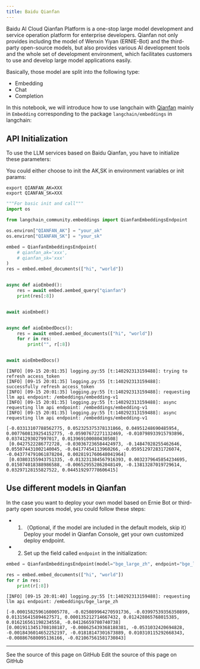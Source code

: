 ```yaml
---
title: Baidu Qianfan
---
```


Baidu AI Cloud Qianfan Platform is a one-stop large model development and service operation platform for enterprise developers. Qianfan not only provides including the model of Wenxin Yiyan (ERNIE-Bot) and the third-party open-source models, but also provides various AI development tools and the whole set of development environment, which facilitates customers to use and develop large model applications easily.

Basically, those model are split into the following type:

- Embedding
- Chat
- Completion

In this notebook, we will introduce how to use langchain with [Qianfan](https://cloud.baidu.com/doc/WENXINWORKSHOP/index.html) mainly in `Embedding` corresponding
 to the package `langchain/embeddings` in langchain:

## API Initialization

To use the LLM services based on Baidu Qianfan, you have to initialize these parameters:

You could either choose to init the AK,SK in environment variables or init params:

```base
export QIANFAN_AK=XXX
export QIANFAN_SK=XXX
```

```python
"""For basic init and call"""
import os

from langchain_community.embeddings import QianfanEmbeddingsEndpoint

os.environ["QIANFAN_AK"] = "your_ak"
os.environ["QIANFAN_SK"] = "your_sk"

embed = QianfanEmbeddingsEndpoint(
    # qianfan_ak='xxx',
    # qianfan_sk='xxx'
)
res = embed.embed_documents(["hi", "world"])


async def aioEmbed():
    res = await embed.aembed_query("qianfan")
    print(res[:8])


await aioEmbed()


async def aioEmbedDocs():
    res = await embed.aembed_documents(["hi", "world"])
    for r in res:
        print("", r[:8])


await aioEmbedDocs()
```

```output
[INFO] [09-15 20:01:35] logging.py:55 [t:140292313159488]: trying to refresh access_token
[INFO] [09-15 20:01:35] logging.py:55 [t:140292313159488]: successfully refresh access_token
[INFO] [09-15 20:01:35] logging.py:55 [t:140292313159488]: requesting llm api endpoint: /embeddings/embedding-v1
[INFO] [09-15 20:01:35] logging.py:55 [t:140292313159488]: async requesting llm api endpoint: /embeddings/embedding-v1
[INFO] [09-15 20:01:35] logging.py:55 [t:140292313159488]: async requesting llm api endpoint: /embeddings/embedding-v1
```
```output
[-0.03313107788562775, 0.052325375378131866, 0.04951248690485954, 0.0077608139254152775, -0.05907672271132469, -0.010798933915793896, 0.03741293027997017, 0.013969100080430508]
 [0.0427522286772728, -0.030367236584424973, -0.14847028255462646, 0.055074431002140045, -0.04177454113960266, -0.059512972831726074, -0.043774791061878204, 0.0028191760648041964]
 [0.03803155943751335, -0.013231384567916393, 0.0032379645854234695, 0.015074018388986588, -0.006529552862048149, -0.13813287019729614, 0.03297128155827522, 0.044519297778606415]
```

## Use different models in Qianfan

In the case you want to deploy your own model based on Ernie Bot or third-party open sources model, you could follow these steps:

- 1. （Optional, if the model are included in the default models, skip it）Deploy your model in Qianfan Console, get your own customized deploy endpoint.
- 2. Set up the field called `endpoint` in the initialization:

```python
embed = QianfanEmbeddingsEndpoint(model="bge_large_zh", endpoint="bge_large_zh")

res = embed.embed_documents(["hi", "world"])
for r in res:
    print(r[:8])
```

```output
[INFO] [09-15 20:01:40] logging.py:55 [t:140292313159488]: requesting llm api endpoint: /embeddings/bge_large_zh
```
```output
[-0.0001582596160005778, -0.025089964270591736, -0.03997539356350899, 0.013156415894627571, 0.000135212714667432, 0.012428865768015385, 0.016216561198234558, -0.04126659780740738]
[0.0019113451708108187, -0.008625439368188381, -0.0531032420694828, -0.0018436014652252197, -0.01818147301673889, 0.010310115292668343, -0.008867680095136166, -0.021067561581730843]
```

---

<CardGroup cols={2}>
  <Card title="View Source" icon="eye" href="https://github.com/langchain-ai/docs/blob/main/src/oss/python/integrations/text_embedding/baidu_qianfan_endpoint.mdx">
    See the source of this page on GitHub
  </Card>
  <Card title="Edit Source" icon="pen-to-square" href="https://github.com/langchain-ai/docs/edit/main/src/oss/python/integrations/text_embedding/baidu_qianfan_endpoint.mdx">
    Edit the source of this page on GitHub
  </Card>
</CardGroup>
